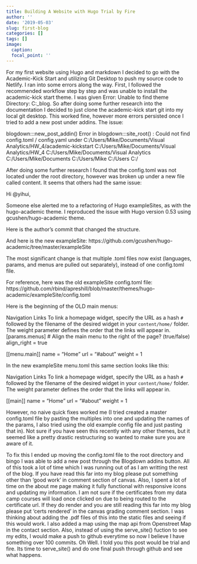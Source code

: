 ```yaml
---
title: Building A Website with Hugo Trial by Fire
author: ''
date: '2019-05-03'
slug: first-blog
categories: []
tags: []
image:
  caption: 
  focal_point: ''
---
```


For my first website using Hugo and markdown I decided to go with the Academic-Kick Start and utilizing Git Desktop to push my source code to Netlify. I ran into some errors along the way. First, I followed the recommended workflow step by step and was unable to install the academic-kick start theme. I was given Error: Unable to find theme Directory: C:\TEMP\adis_blog\themes\academic. So after doing some further research into the documentation I decided to just clone the academic-kick start git into my local git desktop. This worked fine, however more errors persisted once I tried to add a new post under addins. The issue: 

blogdown:::new_post_addin()
Error in blogdown:::site_root() : 
  Could not find config.toml / config.yaml under
   C:/Users/Mike/Documents/Visual Analytics/HW_4/academic-kickstart
   C:/Users/Mike/Documents/Visual Analytics/HW_4
   C:/Users/Mike/Documents/Visual Analytics
   C:/Users/Mike/Documents
   C:/Users/Mike
   C:/Users
   C:/
   
After doing some further research I found that the config.toml was not located under the root directory, however was broken up under a new file called content. It seems that others had the same issue:

Hi @yihui,

Someone else alerted me to a refactoring of Hugo exampleSites, as with the hugo-academic theme. I reproduced the issue with Hugo version 0.53 using gcushen/hugo-academic theme.

Here is the author's commit that changed the structure.

And here is the new exampleSite:
https://github.com/gcushen/hugo-academic/tree/master/exampleSite

The most significant change is that multiple .toml files now exist (languages, params, and menus are pulled out separately), instead of one config.toml file.

For reference, here was the old exampleSite config.toml file:
https://github.com/rbind/apreshill/blob/master/themes/hugo-academic/exampleSite/config.toml

Here is the beginning of the OLD main menus:

 Navigation Links
  To link a homepage widget, specify the URL as a hash `#` followed by the filename of the
  desired widget in your `content/home/` folder.
   The weight parameter defines the order that the links will appear in.
[params.menus]
  # Align the main menu to the right of the page? (true/false)
  align_right = true

[[menu.main]]
  name = "Home"
  url = "#about"
  weight = 1

In the new exampleSite menu.toml this same section looks like this:

Navigation Links
   To link a homepage widget, specify the URL as a hash `#` followed by the filename of the
   desired widget in your `content/home/` folder.
   The weight parameter defines the order that the links will appear in.

[[main]]
  name = "Home"
  url = "#about"
weight = 1

However, no naive quick fixes worked me (I tried created a master config.toml file by pasting the multiples into one and updating the names of the params, I also tried using the old example config file and just pasting that in). Not sure if you have seen this recently with any other themes, but it seemed like a pretty drastic restructuring so wanted to make sure you are aware of it.

To fix this I ended up moving the config.toml file to the root directory and bingo I was able to add a new post through the Blogdown addins button. All of this took a lot of time which I was running out of as I am writting the rest of the blog. If you have read this far into my blog please put something other than 'good work' in comment section of canvas. Also, I spent a lot of time on the about me page making it fully functional with responsive icons and updating my information. I am not sure if the certificates from my data camp courses will load once clicked on due to being routed to the certificate url. If they do render and you are still reading this far into my blog please put 'certs rendered' in the canvas grading comment section. I was thinking about adding the .pdf files of this into the static files and seeing if this would work. I also added a map using the map api from Openstreet Map in the contact section. Also, instead of using the serve_site() fuction to see my edits, I would make a push to github everytime so now I believe I have something over 100 commits. Oh Well. I told you this post would be trial and fire. Its time to serve_site() and do one final push through github and see what happens.





